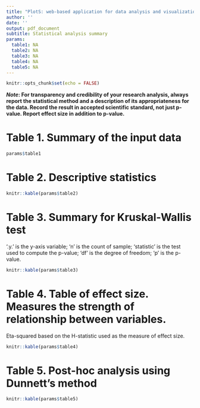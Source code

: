 ```yaml
---
title: "PlotS: web-based application for data analysis and visualization"
author: ''
date: ''
output: pdf_document
subtitle: Statistical analysis summary
params:
  table1: NA
  table2: NA
  table3: NA
  table4: NA
  table5: NA
---
```

```r
knitr::opts_chunk$set(echo = FALSE)
```

**_Note_: For transparency and credibility of your research analysis, always report the statistical method and a description of its appropriateness for the data. Record the result in accepted scientific standard, not just p-value. Report effect size in addition to p-value.** 


# Table 1. Summary of the input data
```r
params$table1
```
# Table 2. Descriptive statistics
```r
knitr::kable(params$table2)
```

# Table 3. Summary for Kruskal-Wallis test

'.y.' is the y-axis variable; 'n' is the count of sample; 'statistic' is the test used to compute the p-value; 'df' is the degree of freedom; 'p' is the p-value.
```r
knitr::kable(params$table3)
```

# Table 4. Table of effect size. Measures the strength of relationship between variables.

Eta-squared based on the H-statistic used as the measure of effect size.
```r
knitr::kable(params$table4)

```


# Table 5. Post-hoc analysis using Dunnett's method
```r
knitr::kable(params$table5)
```

